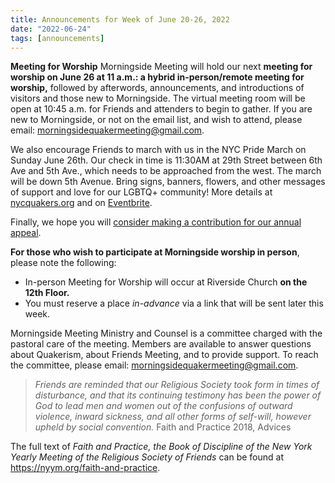 ```yaml
---
title: Announcements for Week of June 20-26, 2022
date: "2022-06-24"
tags: [announcements]
---
```


**Meeting for Worship**
Morningside Meeting will hold our next **meeting for worship on June 26 at 11 a.m.: a hybrid in-person/remote meeting for worship,** followed by afterwords, announcements, and introductions of visitors and those new to Morningside. The virtual meeting room will be open at 10:45 a.m. for Friends and attenders to begin to gather. If you are new to Morningside, or not on the email list, and wish to attend, please email: morningsidequakermeeting@gmail.com.

We also encourage Friends to march with us in the NYC Pride March on Sunday June 26th. Our check in time is 11:30AM at 29th Street between 6th Ave and 5th Ave., which needs to be approached from the west. The march will be down 5th Avenue. Bring signs, banners, flowers, and other messages of support and love for our LGBTQ+ community! More details at [nycquakers.org](https://www.nycquakers.org/) and on [Eventbrite](https://www.eventbrite.com/e/quakers-and-lgbt-june-26-march-tickets-367654794387).

Finally, we hope you will [consider making a contribution for our annual appeal](https://morningsidemeeting.org/posts/finance-2022-appeal/).

**For those who wish to participate at Morningside worship in person**, please note the following:

- In-person Meeting for Worship will occur at Riverside Church **on the 12th Floor.**
- You must reserve a place _in-advance_ via a link that will be sent later this week.

Morningside Meeting Ministry and Counsel is a committee charged with the pastoral care of
the meeting. Members are available to answer questions about Quakerism, about Friends
Meeting, and to provide support. To reach the committee, please email:
morningsidequakermeeting@gmail.com.

> _Friends are reminded that our Religious Society took form in times of disturbance,
> and that its continuing testimony has been the power of God to lead men and women
> out of the confusions of outward violence, inward sickness, and all other forms of
> self-will, however upheld by social convention._
> Faith and Practice 2018, Advices

The full text of _Faith and Practice, the Book of Discipline of the New York Yearly Meeting of the Religious Society of Friends_ can be found at https://nyym.org/faith-and-practice.
